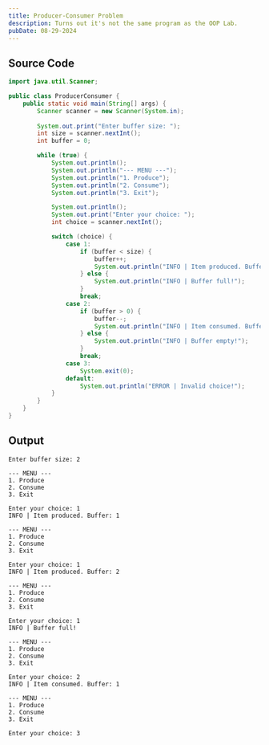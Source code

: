 ```yaml
---
title: Producer-Consumer Problem
description: Turns out it's not the same program as the OOP Lab.
pubDate: 08-29-2024
---
```


## Source Code

```java
import java.util.Scanner;

public class ProducerConsumer {
	public static void main(String[] args) {
		Scanner scanner = new Scanner(System.in);
		
		System.out.print("Enter buffer size: ");
		int size = scanner.nextInt();
		int buffer = 0;

		while (true) {
			System.out.println();
			System.out.println("--- MENU ---");
			System.out.println("1. Produce");
			System.out.println("2. Consume");
			System.out.println("3. Exit");

			System.out.println();
			System.out.print("Enter your choice: ");
			int choice = scanner.nextInt();

			switch (choice) {
				case 1:
					if (buffer < size) {
						buffer++;
						System.out.println("INFO | Item produced. Buffer: " + buffer);
					} else {
						System.out.println("INFO | Buffer full!");
					}
					break;
				case 2:
					if (buffer > 0) {
						buffer--;
						System.out.println("INFO | Item consumed. Buffer: " + buffer);
					} else {
						System.out.println("INFO | Buffer empty!");
					}
					break;
				case 3:
					System.exit(0);
				default:
					System.out.println("ERROR | Invalid choice!");
			}
		}
	}
}
```

## Output

```
Enter buffer size: 2

--- MENU ---
1. Produce
2. Consume
3. Exit

Enter your choice: 1
INFO | Item produced. Buffer: 1

--- MENU ---
1. Produce
2. Consume
3. Exit

Enter your choice: 1
INFO | Item produced. Buffer: 2

--- MENU ---
1. Produce
2. Consume
3. Exit

Enter your choice: 1
INFO | Buffer full!

--- MENU ---
1. Produce
2. Consume
3. Exit

Enter your choice: 2
INFO | Item consumed. Buffer: 1

--- MENU ---
1. Produce
2. Consume
3. Exit

Enter your choice: 3
```
